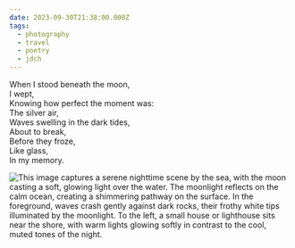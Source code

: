 ```yaml
---
date: 2023-09-30T21:38:00.000Z
tags:
  - photography
  - travel
  - poetry
  - jdch
---
```

When I stood beneath the moon,<br/>
I wept,<br/>
Knowing how perfect the moment was:<br/>
The silver air,<br/>
Waves swelling in the dark tides,<br/>
About to break,<br/>
Before they froze,<br/>
Like glass,<br/>
In my memory.

![This image captures a serene nighttime scene by the sea, with the moon casting a soft, glowing light over the water. The moonlight reflects on the calm ocean, creating a shimmering pathway on the surface. In the foreground, waves crash gently against dark rocks, their frothy white tips illuminated by the moonlight. To the left, a small house or lighthouse sits near the shore, with warm lights glowing softly in contrast to the cool, muted tones of the night.](../../assets/photos/20230930-IMG_6494.jpg)
